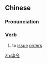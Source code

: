 ==Chinese==
{{zh-forms}}

===Pronunciation===
{{zh-pron
|m=shēnlìng
|c=san1 ling6
|mn=qz,xm,zz:sin-lēng
|cat=v
}}

===Verb===
{{zh-verb}}

# to [[issue]] [[order]]s

[[zh:申令]]